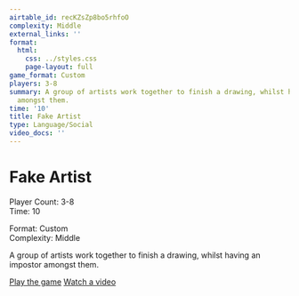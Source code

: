 ```yaml
---
airtable_id: recKZsZp8bo5rhfoO
complexity: Middle
external_links: ''
format:
  html:
    css: ../styles.css
    page-layout: full
game_format: Custom
players: 3-8
summary: A group of artists work together to finish a drawing, whilst having an impostor
  amongst them.
time: '10'
title: Fake Artist
type: Language/Social
video_docs: ''
---
```


# Fake Artist

:::{.game-info-box}
:::{.game-stats}
:::{.left-stats}
Player Count: 3-8  
Time: 10
:::
:::{.right-stats}
Format: Custom  
Complexity: Middle
:::
:::
:::

A group of artists work together to finish a drawing, whilst having an impostor amongst them.

:::{.game-actions}
<a href="#" class="btn btn-play"><i class="fa fa-gamepad"></i> Play the game</a>
<a href="#" class="btn btn-watch"><i class="fa fa-video"></i> Watch a video</a>
:::
